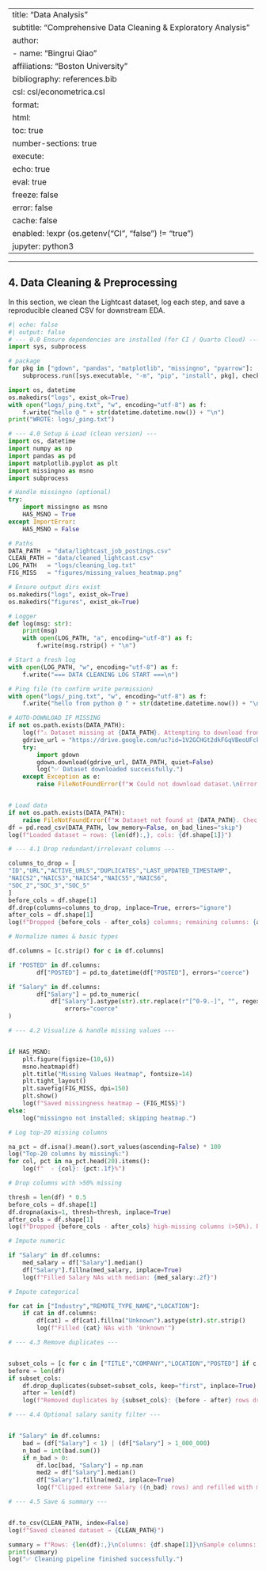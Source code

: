 
---
title: "Data Analysis"
subtitle: "Comprehensive Data Cleaning & Exploratory Analysis"
author:
  - name: "Bingrui Qiao"
    affiliations: "Boston University"
bibliography: references.bib
csl: csl/econometrica.csl
format:
  html:
    toc: true
    number-sections: true
execute:
  echo: true
  eval: true
  freeze: false
  error: false
  cache: false
  enabled: !expr (os.getenv("CI", "false") != "true")
jupyter: python3
---



---

## 4. Data Cleaning & Preprocessing

In this section, we clean the Lightcast dataset, log each step, and save a reproducible cleaned CSV for downstream EDA.
```python
#| echo: false
#| output: false
# --- 0.0 Ensure dependencies are installed (for CI / Quarto Cloud) ---
import sys, subprocess

# package
for pkg in ["gdown", "pandas", "matplotlib", "missingno", "pyarrow"]:
    subprocess.run([sys.executable, "-m", "pip", "install", pkg], check=False)
```
```python
import os, datetime
os.makedirs("logs", exist_ok=True)
with open("logs/_ping.txt", "w", encoding="utf-8") as f:
    f.write("hello @ " + str(datetime.datetime.now()) + "\n")
print("WROTE: logs/_ping.txt")
```

```python
# --- 4.0 Setup & Load (clean version) ---
import os, datetime
import numpy as np
import pandas as pd
import matplotlib.pyplot as plt
import missingno as msno
import subprocess

# Handle missingno (optional)
try:
    import missingno as msno
    HAS_MSNO = True
except ImportError:
    HAS_MSNO = False

# Paths
DATA_PATH  = "data/lightcast_job_postings.csv"
CLEAN_PATH = "data/cleaned_lightcast.csv"
LOG_PATH   = "logs/cleaning_log.txt"
FIG_MISS   = "figures/missing_values_heatmap.png"

# Ensure output dirs exist
os.makedirs("logs", exist_ok=True)
os.makedirs("figures", exist_ok=True)

# Logger
def log(msg: str):
    print(msg)
    with open(LOG_PATH, "a", encoding="utf-8") as f:
        f.write(msg.rstrip() + "\n")

# Start a fresh log
with open(LOG_PATH, "w", encoding="utf-8") as f:
    f.write("=== DATA CLEANING LOG START ===\n")

# Ping file (to confirm write permission)
with open("logs/_ping.txt", "w", encoding="utf-8") as f:
    f.write("hello from python @ " + str(datetime.datetime.now()) + "\n")

# AUTO-DOWNLOAD IF MISSING
if not os.path.exists(DATA_PATH):
    log(f"⚠️ Dataset missing at {DATA_PATH}. Attempting to download from Google Drive...")
    gdrive_url = "https://drive.google.com/uc?id=1V2GCHGt2dkFGqVBeoUFckU4IhUgk4ocQ"
    try:
        import gdown
        gdown.download(gdrive_url, DATA_PATH, quiet=False)
        log("✅ Dataset downloaded successfully.")
    except Exception as e:
        raise FileNotFoundError(f"❌ Could not download dataset.\nError: {e}")


# Load data
if not os.path.exists(DATA_PATH):
    raise FileNotFoundError(f"❌ Dataset not found at {DATA_PATH}. Check path & working dir.")
df = pd.read_csv(DATA_PATH, low_memory=False, on_bad_lines="skip")
log(f"Loaded dataset → rows: {len(df):,}, cols: {df.shape[1]}")
```


```python
# --- 4.1 Drop redundant/irrelevant columns ---

columns_to_drop = [
"ID","URL","ACTIVE_URLS","DUPLICATES","LAST_UPDATED_TIMESTAMP",
"NAICS2","NAICS3","NAICS4","NAICS5","NAICS6",
"SOC_2","SOC_3","SOC_5"
]
before_cols = df.shape[1]
df.drop(columns=columns_to_drop, inplace=True, errors="ignore")
after_cols = df.shape[1]
log(f"Dropped {before_cols - after_cols} columns; remaining columns: {after_cols}")

# Normalize names & basic types

df.columns = [c.strip() for c in df.columns]

if "POSTED" in df.columns:
        df["POSTED"] = pd.to_datetime(df["POSTED"], errors="coerce")

if "Salary" in df.columns:
        df["Salary"] = pd.to_numeric(
            df["Salary"].astype(str).str.replace(r"[^0-9.-]", "", regex=True),
                errors="coerce"
)
```

```python
# --- 4.2 Visualize & handle missing values ---


if HAS_MSNO:
    plt.figure(figsize=(10,6))
    msno.heatmap(df)
    plt.title("Missing Values Heatmap", fontsize=14)
    plt.tight_layout()
    plt.savefig(FIG_MISS, dpi=150)
    plt.show()
    log(f"Saved missingness heatmap → {FIG_MISS}")
else:
    log("missingno not installed; skipping heatmap.")

# Log top-20 missing columns

na_pct = df.isna().mean().sort_values(ascending=False) * 100
log("Top-20 columns by missing%:")
for col, pct in na_pct.head(20).items():
    log(f"  - {col}: {pct:.1f}%")

# Drop columns with >50% missing

thresh = len(df) * 0.5
before_cols = df.shape[1]
df.dropna(axis=1, thresh=thresh, inplace=True)
after_cols = df.shape[1]
log(f"Dropped {before_cols - after_cols} high-missing columns (>50%). Remaining: {after_cols}")

# Impute numeric

if "Salary" in df.columns:
    med_salary = df["Salary"].median()
    df["Salary"].fillna(med_salary, inplace=True)
    log(f"Filled Salary NAs with median: {med_salary:.2f}")

# Impute categorical

for cat in ["Industry","REMOTE_TYPE_NAME","LOCATION"]:
    if cat in df.columns:
        df[cat] = df[cat].fillna("Unknown").astype(str).str.strip()
        log(f"Filled {cat} NAs with 'Unknown'")
```

```python
# --- 4.3 Remove duplicates ---


subset_cols = [c for c in ["TITLE","COMPANY","LOCATION","POSTED"] if c in df.columns]
before = len(df)
if subset_cols:
    df.drop_duplicates(subset=subset_cols, keep="first", inplace=True)
    after = len(df)
    log(f"Removed duplicates by {subset_cols}: {before - after} rows dropped; remaining: {after}")
```

```python
# --- 4.4 Optional salary sanity filter ---


if "Salary" in df.columns:
    bad = (df["Salary"] < 1) | (df["Salary"] > 1_000_000)
    n_bad = int(bad.sum())
    if n_bad > 0:
        df.loc[bad, "Salary"] = np.nan
        med2 = df["Salary"].median()
        df["Salary"].fillna(med2, inplace=True)
        log(f"Clipped extreme Salary ({n_bad} rows) and refilled with median {med2:.2f}")
```


```python
# --- 4.5 Save & summary ---


df.to_csv(CLEAN_PATH, index=False)
log(f"Saved cleaned dataset → {CLEAN_PATH}")

summary = f"Rows: {len(df):,}\nColumns: {df.shape[1]}\nSample columns: {list(df.columns)[:12]}"
print(summary)
log("✅ Cleaning pipeline finished successfully.")
```

